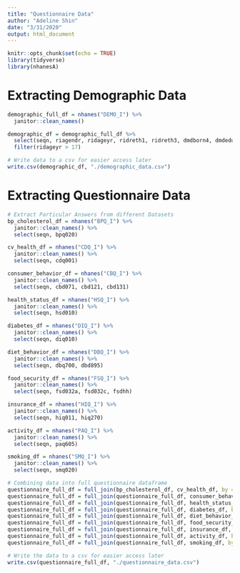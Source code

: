 ```yaml
---
title: "Questionnaire Data"
author: "Adeline Shin"
date: "3/31/2020"
output: html_document
---
```


```r
knitr::opts_chunk$set(echo = TRUE)
library(tidyverse)
library(nhanesA)
```

# Extracting Demographic Data
```r
demographic_full_df = nhanes("DEMO_I") %>% 
  janitor::clean_names()

demographic_df = demographic_full_df %>% 
  select(seqn, riagendr, ridageyr, ridreth1, ridreth3, dmdborn4, dmdeduc3, dmdeduc2, indhhin2) %>% 
  filter(ridageyr > 17)

# Write data to a csv for easier access later
write.csv(demographic_df, "./demographic_data.csv")
```

# Extracting Questionnaire Data
```r
# Extract Particular Answers from different Datasets
bp_cholesterol_df = nhanes("BPQ_I") %>% 
  janitor::clean_names() %>% 
  select(seqn, bpq020)

cv_health_df = nhanes("CDQ_I") %>% 
  janitor::clean_names() %>% 
  select(seqn, cdq001)

consumer_behavior_df = nhanes("CBQ_I") %>% 
  janitor::clean_names() %>% 
  select(seqn, cbd071, cbd121, cbd131)

health_status_df = nhanes("HSQ_I") %>% 
  janitor::clean_names() %>% 
  select(seqn, hsd010)

diabetes_df = nhanes("DIQ_I") %>% 
  janitor::clean_names() %>% 
  select(seqn, diq010)

diet_behavior_df = nhanes("DBQ_I") %>% 
  janitor::clean_names() %>% 
  select(seqn, dbq700, dbd895)

food_security_df = nhanes("FSQ_I") %>% 
  janitor::clean_names() %>% 
  select(seqn, fsd032a, fsd032c, fsdhh)

insurance_df = nhanes("HIQ_I") %>% 
  janitor::clean_names() %>% 
  select(seqn, hiq011, hiq270)

activity_df = nhanes("PAQ_I") %>% 
  janitor::clean_names() %>% 
  select(seqn, paq605)

smoking_df = nhanes("SMQ_I") %>% 
  janitor::clean_names() %>% 
  select(seqn, smq020)

# Combining data into full questionnaire dataframe
questionnaire_full_df = full_join(bp_cholesterol_df, cv_health_df, by = "seqn")
questionnaire_full_df = full_join(questionnaire_full_df, consumer_behavior_df, by = "seqn")
questionnaire_full_df = full_join(questionnaire_full_df, health_status_df, by = "seqn")
questionnaire_full_df = full_join(questionnaire_full_df, diabetes_df, by = "seqn")
questionnaire_full_df = full_join(questionnaire_full_df, diet_behavior_df, by = "seqn")
questionnaire_full_df = full_join(questionnaire_full_df, food_security_df, by = "seqn")
questionnaire_full_df = full_join(questionnaire_full_df, insurance_df, by = "seqn")
questionnaire_full_df = full_join(questionnaire_full_df, activity_df, by = "seqn")
questionnaire_full_df = full_join(questionnaire_full_df, smoking_df, by = "seqn")

# Write the data to a csv for easier access later
write.csv(questionnaire_full_df, "./questionnaire_data.csv")
```

